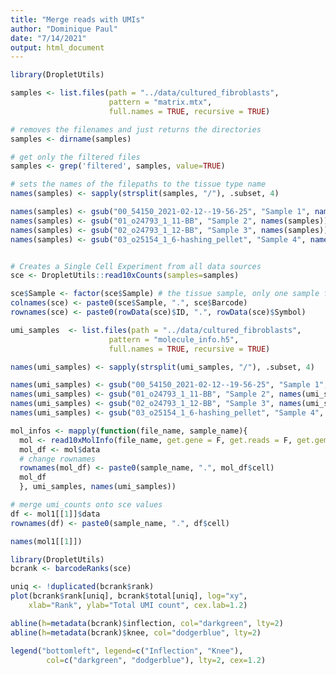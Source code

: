 ```yaml
---
title: "Merge reads with UMIs"
author: "Dominique Paul"
date: "7/14/2021"
output: html_document
---
```


```r
library(DropletUtils)
```

```r
samples <- list.files(path = "../data/cultured_fibroblasts",
                      pattern = "matrix.mtx",
                      full.names = TRUE, recursive = TRUE)

# removes the filenames and just returns the directories
samples <- dirname(samples)

# get only the filtered files
samples <- grep('filtered', samples, value=TRUE)

# sets the names of the filepaths to the tissue type name
names(samples) <- sapply(strsplit(samples, "/"), .subset, 4) 

names(samples) <- gsub("00_54150_2021-02-12--19-56-25", "Sample 1", names(samples))
names(samples) <- gsub("01_o24793_1_11-BB", "Sample 2", names(samples))
names(samples) <- gsub("02_o24793_1_12-BB", "Sample 3", names(samples))
names(samples) <- gsub("03_o25154_1_6-hashing_pellet", "Sample 4", names(samples))


# Creates a Single Cell Experiment from all data sources
sce <- DropletUtils::read10xCounts(samples=samples)

sce$Sample <- factor(sce$Sample) # the tissue sample, only one sample for now
colnames(sce) <- paste0(sce$Sample, ".", sce$Barcode)
rownames(sce) <- paste0(rowData(sce)$ID, ".", rowData(sce)$Symbol)
```

```r
umi_samples  <- list.files(path = "../data/cultured_fibroblasts",
                      pattern = "molecule_info.h5",
                      full.names = TRUE, recursive = TRUE)

names(umi_samples) <- sapply(strsplit(umi_samples, "/"), .subset, 4) 

names(umi_samples) <- gsub("00_54150_2021-02-12--19-56-25", "Sample 1", names(umi_samples))
names(umi_samples) <- gsub("01_o24793_1_11-BB", "Sample 2", names(umi_samples))
names(umi_samples) <- gsub("02_o24793_1_12-BB", "Sample 3", names(umi_samples))
names(umi_samples) <- gsub("03_o25154_1_6-hashing_pellet", "Sample 4", names(umi_samples))

mol_infos <- mapply(function(file_name, sample_name){
  mol <- read10xMolInfo(file_name, get.gene = F, get.reads = F, get.gem = F)
  mol_df <- mol$data
  # change rownames
  rownames(mol_df) <- paste0(sample_name, ".", mol_df$cell)
  mol_df
  }, umi_samples, names(umi_samples))

# merge umi_counts onto sce values
df <- mol1[[1]]$data
rownames(df) <- paste0(sample_name, ".", df$cell)

names(mol1[[1]])
```


```r
library(DropletUtils)
bcrank <- barcodeRanks(sce)

uniq <- !duplicated(bcrank$rank)
plot(bcrank$rank[uniq], bcrank$total[uniq], log="xy",
    xlab="Rank", ylab="Total UMI count", cex.lab=1.2)

abline(h=metadata(bcrank)$inflection, col="darkgreen", lty=2)
abline(h=metadata(bcrank)$knee, col="dodgerblue", lty=2)

legend("bottomleft", legend=c("Inflection", "Knee"), 
        col=c("darkgreen", "dodgerblue"), lty=2, cex=1.2)
```

